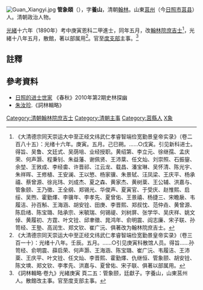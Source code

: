 [[File:Guan_Xiangyi.jpg|thumb]]
'''管象頤'''（{{bd|1867年||1926年|catIdx=G管}}），字'''養山'''，清朝[[翰林|翰林]]。山東[[莒州|莒州]]（今[[日照市|日照市]][[莒县|莒县]]）人。清朝政治人物。

[[光緒|光緒]]十六年（1890年）考中庚寅恩科二甲進士，同年五月，改[[翰林院|翰林院]][[庶吉士|庶吉士]]<ref>《大清德宗同天崇运大中至正经文纬武仁孝睿智端俭宽勤景皇帝实录》（卷二百八十五）：光绪十六年。庚寅。五月。己巳朔。……○戊寅。引见新科进士。得旨、吴鲁、文廷式、吴荫培、业经授职。黄绍第、李立元、徐继孺、孟庆荣、何声灏、程秉钊、朱益藩、谢佩贤、王沛棻、任文灿、刘崇照、石振鋆、余堃、王敩成、李经畬、许晋祁、江云龙、载昌、潘宝琳、吴怀清、陈光宇、朱祥晖、王修植、王安澜、王以慜、杨家骥、朱景轼、汪凤梁、王庆平、杨承禧、蔡曾源、徐兆玮、刘成杰、夏之森、黄家杰、黄树棻、王公辅、洪嘉与、管象颐、王乃徵、王全纲、郑锡光、华俊声、夏寅官、于受庆、赵惟熙、启绥、吴煦、霍勤燡、李骥年、李孝先、夏曾佑、王景禧、杨捷三、宋瞻扆、韦履洁、孙百斛、王海涵、胡安铨、田庚、李晋熙、郑叔忱、范仲垚、黄曾源、陈启绪、陈宝璐、陆承宗、米毓瑞、何锡禔、刘树屏、张学华、吴庆祥、姚文倬、黄履初、方霆、叶文铨、邱聿徵、晁鸿年、俞明震、阎志廉、宋子联、孙笥经、王塾、高润生、郑文钦、崔广沅、俱著改为翰林院庶吉士。</ref>，光緒十八年五月，散館，著以部属用<ref>《大清德宗同天崇运大中至正经文纬武仁孝睿智端俭宽勤景皇帝实录》（卷三百一十）：光绪十八年。壬辰。五月。……○引见庚寅科散馆人员。得旨……孙笥经、俞明震、薛启荣、何声灏、王海涵、陈宝璐、崔广沅、韦履洁、王沛棻、王庆平、叶文铨、任文灿、李晋熙、霍勤燡、仇继恒、管象颐、胡安铨、陈文塽、郑文钦、李孝先、洪嘉与、夏曾佑、宋子联、俱著以部属用。</ref>。官至[[度支部|度支部]]主事。<ref>《詞林輯略·卷九》光緒庚寅 頁二五：管象颐，廷獻子。字養山，山東莒州人。散館改主事。官至度支部主事。</ref>

==註釋==
{{reflist}}

==參考資料==
*[http://www.rzzx.gov.cn/bshow.asp?s=64&id=1104 日照的进士世家] {{Wayback|url=http://www.rzzx.gov.cn/bshow.asp?s=64&id=1104 |date=20190609151645 }} 《春秋》2010年第2期史林探幽
*[[朱汝珍|朱汝珍]].《詞林輯略》

{{清朝人物小作品}}
{{光緒十六年庚寅恩科殿試金榜}}
{{DEFAULTSORT:Guan管}}
[[Category:清朝翰林院庶吉士|Category:清朝翰林院庶吉士]]
[[Category:清朝主事|Category:清朝主事]]
[[Category:莒縣人|Category:莒縣人]]
[[Category:管姓|X象]]